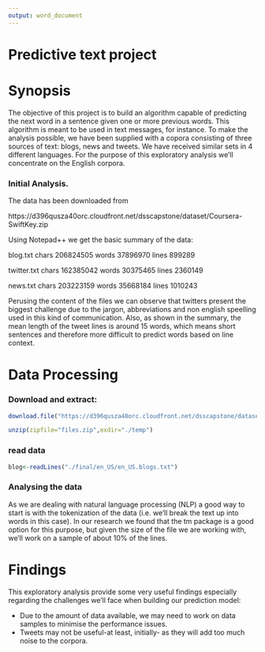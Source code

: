 ---
output: word_document
---
Predictive text project
======================================================================

# Synopsis

The objective of this project is to build an algorithm capable of predicting the next word in a sentence given one or more previous words. This algorithm is meant to be used in text messages, for instance.
To make the analysis possible, we have been supplied with a copora consisting of three sources of text: blogs, news and tweets. 
We have received similar sets in 4 different languages. For the purpose of this exploratory analysis we'll concentrate on the English corpora.

### Initial Analysis.

The data has been downloaded from 

https://d396qusza40orc.cloudfront.net/dsscapstone/dataset/Coursera-SwiftKey.zip

Using Notepad++ we get the basic summary of the data:

blog.txt
chars 206824505
words 37896970
lines 899289

twitter.txt
chars 162385042
words 30375465
lines 2360149

news.txt
chars 203223159
words 35668184
lines 1010243

Perusing the content of the files we can observe that twitters present the biggest challenge due to the jargon, abbreviations and non english speelling used in this kind of communication.
Also, as shown in the summary, the mean length of the tweet lines is around 15 words, which means short sentences and therefore more difficult to predict words based on line context.


# Data Processing

### Download and extract:

```{r eval=FALSE}
download.file("https://d396qusza40orc.cloudfront.net/dsscapstone/dataset/Coursera-SwiftKey.zip",temp)

unzip(zipfile="files.zip",exdir="./temp")
```

### read data

```{r eval=FALSE}
blog<-readLines("./final/en_US/en_US.blogs.txt")
```

### Analysing the data

As we are dealing with natural language processing (NLP) a good way to start is with the tokenization of the data (i.e. we'll break the text up into words in this case).
In our research we found that the tm package is a good option for this purpose, but given the size of the file we are working with, we'll work on a sample of about 10% of the lines.


# Findings

This exploratory analysis provide some very useful findings especially regarding the challenges we'll face when building our prediction model:

- Due to the amount of data available, we may need to work on data samples to minimise the performance issues.
- Tweets may not be useful-at least, initially- as they will add too much noise to the corpora.








